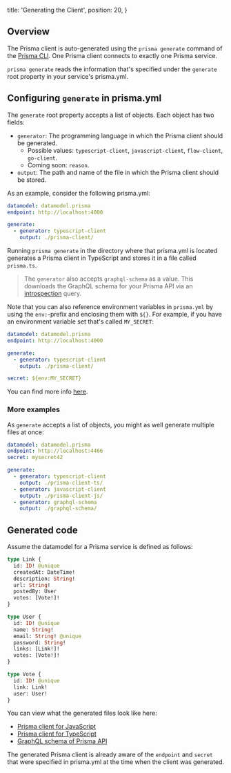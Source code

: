  title: 'Generating the Client',
  position: 20,
}

## Overview

The Prisma client is auto-generated using the `prisma generate` command of the [Prisma CLI](alx4). One Prisma client connects to exactly one Prisma service.

`prisma generate` reads the information that's specified under the `generate` root property in your service's prisma.yml. 

## Configuring `generate` in prisma.yml

The `generate` root property accepts a list of objects. Each object has two fields:

- `generator`: The programming language in which the Prisma client should be generated. 
  - Possible values: `typescript-client`, `javascript-client`, `flow-client`, `go-client`.
  - Coming soon: `reason`.
- `output`: The path and name of the file in which the Prisma client should be stored.

As an example, consider the following prisma.yml:

```yml
datamodel: datamodel.prisma
endpoint: http://localhost:4000

generate:
  - generator: typescript-client
    output: ./prisma-client/
```

Running `prisma generate` in the directory where that prisma.yml is located generates a Prisma client in TypeScript and stores it in a file called `prisma.ts`.

> The `generator` also accepts `graphql-schema` as a value. This downloads the GraphQL schema for your Prisma API via an [introspection](https://graphql.org/learn/introspection/) query.

Note that you can also reference environment variables in `prisma.yml` by using the `env:`-prefix and enclosing them with `${}`. For example, if you have an environment variable set that's called `MY_SECRET`:

```yml
datamodel: datamodel.prisma
endpoint: http://localhost:4000

generate:
  - generator: typescript-client
    output: ./prisma-client/

secret: ${env:MY_SECRET}
```

You can find more info [here](5cy7#using-variables).

### More examples

As `generate` accepts a list of objects, you might as well generate multiple files at once:

```yml
datamodel: datamodel.prisma
endpoint: http://localhost:4466
secret: mysecret42

generate:
  - generator: typescript-client
    output: ./prisma-client-ts/
  - generator: javascript-client
    output: ./prisma-client-js/
  - generator: graphql-schema
    output: ./graphql-schema/
```

## Generated code

Assume the datamodel for a Prisma service is defined as follows:

```graphql
type Link {
  id: ID! @unique
  createdAt: DateTime!
  description: String!
  url: String!
  postedBy: User
  votes: [Vote!]!
}

type User {
  id: ID! @unique
  name: String!
  email: String! @unique
  password: String!
  links: [Link!]!
  votes: [Vote!]!
}

type Vote {
  id: ID! @unique
  link: Link!
  user: User!
}
```

You can view what the generated files look like here:

- [Prisma client for JavaScript](https://github.com/nikolasburk/prisma-client-examples/blob/master/generated/prisma.js)
- [Prisma client for TypeScript](https://github.com/nikolasburk/prisma-client-examples/blob/master/generated/prisma.ts)
- [GraphQL schema of Prisma API](https://github.com/nikolasburk/prisma-client-examples/blob/master/generated/prisma.graphql)

The generated Prisma client is already aware of the `endpoint` and `secret` that were specified in prisma.yml at the time when the client was generated.

